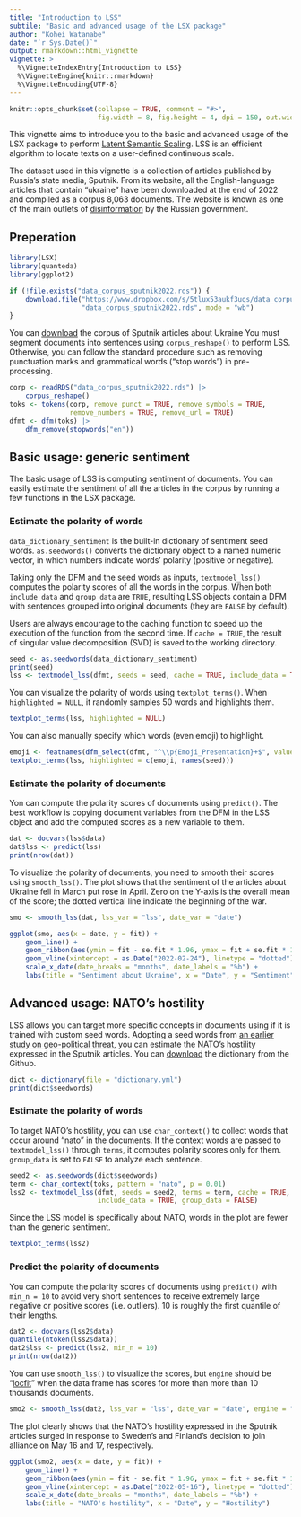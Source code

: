 ```yaml
---
title: "Introduction to LSS"
subtile: "Basic and advanced usage of the LSX package"
author: "Kohei Watanabe"
date: "`r Sys.Date()`"
output: rmarkdown::html_vignette
vignette: >
  %\VignetteIndexEntry{Introduction to LSS}
  %\VignetteEngine{knitr::rmarkdown}
  %\VignetteEncoding{UTF-8}
---
```


```r
knitr::opts_chunk$set(collapse = TRUE, comment = "#>", 
                      fig.width = 8, fig.height = 4, dpi = 150, out.width = 690)
```

This vignette aims to introduce you to the basic and advanced usage of the LSX package to perform [Latent Semantic Scaling](https://www.tandfonline.com/doi/full/10.1080/19312458.2020.1832976). LSS is an efficient algorithm to locate texts on a user-defined continuous scale.

The dataset used in this vignette is a collection of articles published by Russia's state media, Sputnik. From its website, all the English-language articles that contain "ukraine" have been downloaded at the end of 2022 and compiled as a corpus 8,063 documents. The website is known as one of the main outlets of [disinformation](https://www.kcl.ac.uk/policy-institute/research-analysis/weaponising-news) by the Russian government.

## Preperation

```r
library(LSX)
library(quanteda)
library(ggplot2)
```

```r
if (!file.exists("data_corpus_sputnik2022.rds")) {
    download.file("https://www.dropbox.com/s/5tlux53aukf3uqs/data_corpus_sputnik2022.rds?dl=1",
                  "data_corpus_sputnik2022.rds", mode = "wb")
}
```

You can [download](https://www.dropbox.com/s/5tlux53aukf3uqs/data_corpus_sputnik2022.rds?dl=1) the corpus of Sputnik articles about Ukraine You must segment documents into sentences using `corpus_reshape()` to perform LSS. Otherwise, you can follow the standard procedure such as removing punctuation marks and grammatical words ("stop words") in pre-processing.

```r
corp <- readRDS("data_corpus_sputnik2022.rds") |>
    corpus_reshape()
toks <- tokens(corp, remove_punct = TRUE, remove_symbols = TRUE, 
               remove_numbers = TRUE, remove_url = TRUE)
dfmt <- dfm(toks) |> 
    dfm_remove(stopwords("en"))
```

## Basic usage: generic sentiment

The basic usage of LSS is computing sentiment of documents. You can easily estimate the sentiment of all the articles in the corpus by running a few functions in the LSX package.

### Estimate the polarity of words

`data_dictionary_sentiment` is the built-in dictionary of sentiment seed words. `as.seedwords()` converts the dictionary object to a named numeric vector, in which numbers indicate words' polarity (positive or negative).

Taking only the DFM and the seed words as inputs, `textmodel_lss()` computes the polarity scores of all the words in the corpus. When both `include_data` and `group_data` are `TRUE`, resulting LSS objects contain a DFM with sentences grouped into original documents (they are `FALSE` by default). 

Users are always encourage to the caching function to speed up the execution of the function from the second time. If `cache = TRUE`, the result of singular value decomposition (SVD) is saved to the working directory. 


```r
seed <- as.seedwords(data_dictionary_sentiment)
print(seed)
lss <- textmodel_lss(dfmt, seeds = seed, cache = TRUE, include_data = TRUE, group_data = TRUE)
```

You can visualize the polarity of words using `textplot_terms()`. When `highlighted = NULL`, it randomly samples 50 words and highlights them.

```r
textplot_terms(lss, highlighted = NULL)
```

You can also manually specify which words (even emoji) to highlight.

```r
emoji <- featnames(dfm_select(dfmt, "^\\p{Emoji_Presentation}+$", valuetype = "regex"))
textplot_terms(lss, highlighted = c(emoji, names(seed)))
```

### Estimate the polarity of documents

Yon can compute the polarity scores of documents using `predict()`. The best workflow is copying document variables from the DFM in the LSS object and add the computed scores as a new variable to them. 

```r
dat <- docvars(lss$data)
dat$lss <- predict(lss)
print(nrow(dat))
```

To visualize the polarity of documents, you need to smooth their scores using `smooth_lss()`. The plot shows that the sentiment of the articles about Ukraine fell in March put rose in April. Zero on the Y-axis is the overall mean of the score; the dotted vertical line indicate the beginning of the war.

```r
smo <- smooth_lss(dat, lss_var = "lss", date_var = "date")
```

```r
ggplot(smo, aes(x = date, y = fit)) + 
    geom_line() +
    geom_ribbon(aes(ymin = fit - se.fit * 1.96, ymax = fit + se.fit * 1.96), alpha = 0.1) +
    geom_vline(xintercept = as.Date("2022-02-24"), linetype = "dotted") +
    scale_x_date(date_breaks = "months", date_labels = "%b") +
    labs(title = "Sentiment about Ukraine", x = "Date", y = "Sentiment")
```

## Advanced usage: NATO's hostility

LSS allows you can target more specific concepts in documents using if it is trained with custom seed words. Adopting a seed words from [an earlier study on geo-political threat](https://academic.oup.com/isq/article/65/3/852/6278490), you can estimate the NATO's hostility expressed in the Sputnik articles. You can  [download](https://github.com/koheiw/LSX/blob/master/vignettes/) the dictionary from the Github.

```r
dict <- dictionary(file = "dictionary.yml")
print(dict$seedwords)
```

### Estimate the polarity of words

To target NATO's hostility, you can use `char_context()` to collect words that occur around "nato" in the documents. If the context words are passed to `textmodel_lss()` through `terms`, it computes polarity scores only for them. `group_data` is set to `FALSE` to analyze each sentence.

```r
seed2 <- as.seedwords(dict$seedwords)
term <- char_context(toks, pattern = "nato", p = 0.01)
lss2 <- textmodel_lss(dfmt, seeds = seed2, terms = term, cache = TRUE, 
                      include_data = TRUE, group_data = FALSE)
```

Since the LSS model is specifically about NATO, words in the plot are fewer than the generic sentiment. 

```r
textplot_terms(lss2)
```

### Predict the polarity of documents

You can compute the polarity scores of documents using `predict()` with `min_n = 10` to avoid very short sentences to receive extremely large negative or positive scores (i.e. outliers). 10 is roughly the first quantile of their lengths.

```r
dat2 <- docvars(lss2$data)
quantile(ntoken(lss2$data))
dat2$lss <- predict(lss2, min_n = 10)
print(nrow(dat2))
```

You can use `smooth_lss()` to visualize the scores, but `engine` should be "[locfit](https://cran.r-project.org/web/packages/locfit/index.html)" when the data frame has scores for more than more than 10 thousands documents.

```r
smo2 <- smooth_lss(dat2, lss_var = "lss", date_var = "date", engine = "locfit")
```

The plot clearly shows that the NATO's hostility expressed in the Sputnik articles surged in response to  Sweden's and Finland's decision to join alliance on May 16 and 17, respectively.

```r
ggplot(smo2, aes(x = date, y = fit)) + 
    geom_line() +
    geom_ribbon(aes(ymin = fit - se.fit * 1.96, ymax = fit + se.fit * 1.96), alpha = 0.1) +
    geom_vline(xintercept = as.Date("2022-05-16"), linetype = "dotted") +
    scale_x_date(date_breaks = "months", date_labels = "%b") +
    labs(title = "NATO's hostility", x = "Date", y = "Hostility")
```
